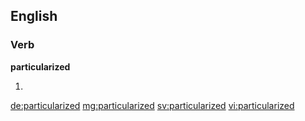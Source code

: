 ==English==

===Verb===
'''particularized'''

# {{past of|particularize}}

[[de:particularized]]
[[mg:particularized]]
[[sv:particularized]]
[[vi:particularized]]
